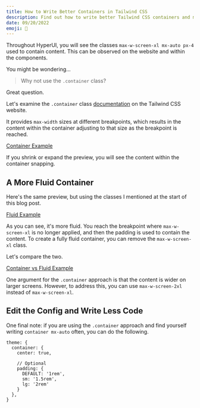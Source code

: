 ```yaml
---
title: How to Write Better Containers in Tailwind CSS
description: Find out how to write better Tailwind CSS containers and make your website feel more fluid as you change breakpoints.
date: 09/20/2022
emoji: 🫙
---
```


Throughout HyperUI, you will see the classes `max-w-screen-xl mx-auto px-4` used to contain content. This can be observed on the website and within the components.

You might be wondering...

> Why not use the `.container` class?

Great question.

Let's examine the `.container` class [documentation](https://tailwindcss.com/docs/container) on the Tailwind CSS website.

It provides `max-width` sizes at different breakpoints, which results in the content within the container adjusting to that size as the breakpoint is reached.

[Container Example](https://play.tailwindcss.com/b5FKBhVHw7?layout=preview&size=1866x900)

If you shrink or expand the preview, you will see the content within the container snapping.

## A More Fluid Container

Here's the same preview, but using the classes I mentioned at the start of this blog post.

[Fluid Example](https://play.tailwindcss.com/vwHBxhrJMC?layout=preview&size=1866x900)

As you can see, it's more fluid. You reach the breakpoint where `max-w-screen-xl` is no longer applied, and then the padding is used to contain the content. To create a fully fluid container, you can remove the `max-w-screen-xl` class.

Let's compare the two.

[Container vs Fluid Example](https://play.tailwindcss.com/A7HdMDPg0O?layout=preview&size=1866x900)

One argument for the `.container` approach is that the content is wider on larger screens. However, to address this, you can use `max-w-screen-2xl` instead of `max-w-screen-xl`.

## Edit the Config and Write Less Code

One final note: if you are using the `.container` approach and find yourself writing `container mx-auto` often, you can do the following.

```
theme: {
  container: {
    center: true,

    // Optional
    padding: {
      DEFAULT: '1rem',
      sm: '1.5rem',
      lg: '2rem'
    }
  },
}
```
